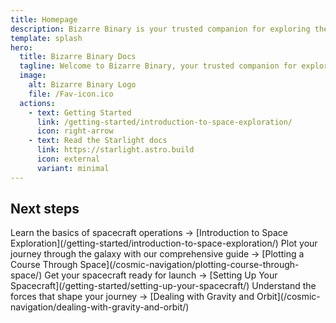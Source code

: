 ```yaml
---
title: Homepage
description: Bizarre Binary is your trusted companion for exploring the vast expanse of space.
template: splash
hero:
  title: Bizarre Binary Docs
  tagline: Welcome to Bizarre Binary, your trusted companion for exploring the vast expanse of space. This documentation site is dedicated to helping you master the art of space exploration.
  image:
    alt: Bizarre Binary Logo
    file: /Fav-icon.ico
  actions:
    - text: Getting Started
      link: /getting-started/introduction-to-space-exploration/
      icon: right-arrow
    - text: Read the Starlight docs
      link: https://starlight.astro.build
      icon: external
      variant: minimal
---
```


## Next steps

<CardGrid stagger>
    <Card title="Launch into Orbit" icon="rocket">
        Learn the basics of spacecraft operations → [Introduction to Space Exploration](/getting-started/introduction-to-space-exploration/)
    </Card>
    <Card title="Chart Your Course" icon="open-book">
        Plot your journey through the galaxy with our comprehensive guide → [Plotting a Course Through Space](/cosmic-navigation/plotting-course-through-space/)
    </Card>
    <Card title="Setting Up Your Spacecraft" icon="setting">
        Get your spacecraft ready for launch → [Setting Up Your Spacecraft](/getting-started/setting-up-your-spacecraft/)
    </Card>
    <Card title="Master Gravity and Orbit" icon="star">
        Understand the forces that shape your journey → [Dealing with Gravity and Orbit](/cosmic-navigation/dealing-with-gravity-and-orbit/)
    </Card>
</CardGrid>
